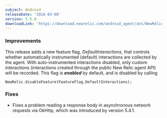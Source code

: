```yaml
---
subject: Android
releaseDate: '2016-03-08'
version: 5.5.0
downloadLink: 'https://download.newrelic.com/android_agent/ant/NewRelic_Android_Agent_5.5.0.zip'
---
```


### Improvements

This release adds a new feature flag, _DefaultInteractions_, that controls whether automatically instrumented (default) interactions are collected by the agent. With auto-instrumented interactions disabled, only custom interactions (interactions created through the public New Relic agent API) will be recorded. This flag is _**enabled**_ by default, and is disabled by calling

`NewRelic.disableFeature(FeatureFlag.DefaultInteractions);`

### Fixes

* Fixes a problem reading a response body in asynchronous network requests via OkHttp, which was introduced by version 5.4.1.
